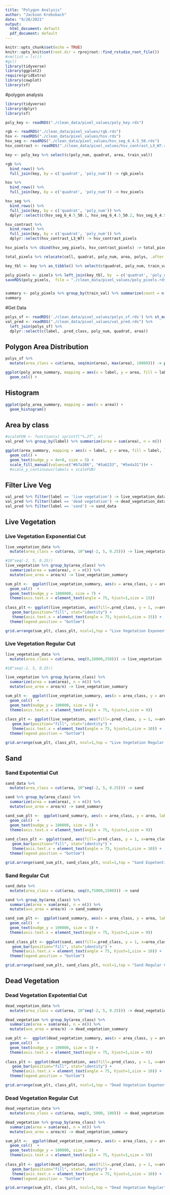 ```yaml
---
title: "Polygon Analysis"
author: "Jackson Krebsbach"
date: "9/28/2021"
output:
  html_document: default
  pdf_document: default
---
```


```r
knitr::opts_chunk$set(echo = TRUE)
knitr::opts_knit$set(root.dir = rprojroot::find_rstudio_root_file())
#rm(list = ls())
#gc()
library(tidyverse)
library(ggplot2)
require(gridExtra)
library(cowplot)
library(sf)
```

#polygon analysis
```r
library(tidyverse)
library(dplyr)
library(sf)

poly_key <- readRDS("./clean_data/pixel_values/poly_key.rds")

rgb <- readRDS("./clean_data/pixel_values/rgb.rds")
hsv <- readRDS("./clean_data/pixel_values/hsv.rds")
hsv_seg <- readRDS("./clean_data/pixel_values/hsv_seg_6_4.5_50.rds")
hsv_contrast <- readRDS("./clean_data/pixel_values/hsv_contrast_L3_W7.rds")

key <- poly_key %>% select(c(poly_num, quadrat, area, train_val))

rgb %>% 
  bind_rows() %>%
  full_join(key, by = c('quadrat', 'poly_num')) -> rgb_pixels

hsv %>% 
  bind_rows() %>%
  full_join(key, by = c('quadrat', 'poly_num')) -> hsv_pixels

hsv_seg %>% 
  bind_rows() %>%
  full_join(key, by = c('quadrat', 'poly_num')) %>%
  dplyr::select(c(hsv_seg_6_4.5_50.1, hsv_seg_6_4.5_50.2, hsv_seg_6_4.5_50.3))-> hsv_seg_pixels

hsv_contrast %>% 
  bind_rows() %>%
  full_join(key, by = c('quadrat', 'poly_num')) %>%
  dplyr::select(hsv_contrast_L3_W7) -> hsv_contrast_pixels

hsv_pixels %>% cbind(hsv_seg_pixels, hsv_contrast_pixels) -> total_pixels

total_pixels %>% relocate(cell, quadrat, poly_num, area, polys, .after = hsv_contrast_L3_W7) %>% relocate(label, .before = hsv.1) -> pixels

key_tbl <- key %>% as_tibble() %>% select(c(quadrat, poly_num, train_val))

poly_pixels <- pixels %>% left_join(key_tbl, by  = c('quadrat', 'poly_num')) 
saveRDS(poly_pixels,  file = "./clean_data/pixel_values/poly_pixels.rds" )


summary <- poly_pixels %>% group_by(train_val) %>% summarize(count = n())
summary
```
#Get Data
```r
polys_sf <- readRDS('./clean_data/pixel_values/polys_sf.rds') %>% st_make_valid() %>% as_tibble()
val_pred <- readRDS("./clean_data/pixel_values/val_pred.rds") %>% 
  left_join(polys_sf) %>%
  dplyr::select(c(label, .pred_class, poly_num, quadrat, area)) 
```


## Polygon Area Distribution

```r
polys_sf %>%
  mutate(area_class = cut(area, seq(min(area), max(area), 10000))) -> poly_area_summary

ggplot(poly_area_summary, mapping = aes(x = label, y = area, fill = label, label = n)) +
  geom_col() +
```

## Histogram

```r
ggplot(poly_area_summary, mapping = aes(x = area)) +
  geom_histogram()

```



## Area by class
```r
#scaleFUN <- function(x) sprintf("%.2f", x)
val_pred %>% group_by(label) %>% summarize(area = sum(area), n = n()) -> area_summary

ggplot(area_summary, mapping = aes(x = label, y = area, fill = label, label = n)) +
  geom_col() +
  geom_text(nudge_y = 4e+8, size = 5) +
  scale_fill_manual(values=c("#b7a386", "#5a6233", "#5e4a31"))# +
  #scale_y_continuous(labels = scaleFUN)
```


## Filter Live Veg
```r
val_pred %>% filter(label == 'live vegetation') -> live_vegetation_data
val_pred %>% filter(label == 'dead vegetation') -> dead_vegetation_data
val_pred %>% filter(label == 'sand') -> sand_data
```

## Live Vegetation

### Live Vegetation Exponential Cut
```r
live_vegetation_data %>%
  mutate(area_class = cut(area, 10^seq(-2, 5, 0.25))) -> live_vegetation

#10^seq(-2, 5, 0.25))
live_vegetation %>% group_by(area_class) %>%
  summarize(area = sum(area), n = n()) %>%
  mutate(ave_area = area/n) -> live_vegetation_summary 

sum_plt <-  ggplot(live_vegetation_summary, aes(x = area_class, y = area, label = n)) +
  geom_col()  +
  geom_text(nudge_y = 1000000, size = 7) +
  theme(axis.text.x = element_text(angle = 75, hjust=1,size = 15))
  
class_plt <- ggplot(live_vegetation, aes(fill=.pred_class, y = 1, x=area_class)) + 
   geom_bar(position="fill", stat="identity") +  
   theme(axis.text.x = element_text(angle = 75, hjust=1,size = 15)) +
  theme(legend.position = "bottom")

grid.arrange(sum_plt, class_plt, ncol=1,top = "Live Vegetation Exponential") 
```


### Live Vegetation Regular Cut
```r
live_vegetation_data %>%
  mutate(area_class = cut(area, seq(0,10000,250))) -> live_vegetation

#10^seq(-2, 5, 0.25))

live_vegetation %>% group_by(area_class) %>%
  summarize(area = sum(area), n = n()) %>%
  mutate(ave_area = area/n) -> live_vegetation_summary 

sum_plt <-  ggplot(live_vegetation_summary, aes(x = area_class, y = area, label = n)) +
  geom_col()  +
  geom_text(nudge_y = 100000, size = 5) +
  theme(axis.text.x = element_text(angle = 75, hjust=1,size = 9))
  
class_plt <- ggplot(live_vegetation, aes(fill=.pred_class, y = 1, x=area_class)) + 
   geom_bar(position="fill", stat="identity") +  
   theme(axis.text.x = element_text(angle = 75, hjust=1,size = 10)) +
  theme(legend.position = "bottom")

grid.arrange(sum_plt, class_plt, ncol=1,top = "Live Vegetation Regular Cut") 
```


## Sand

### Sand Expotential Cut
```r
sand_data %>%
  mutate(area_class = cut(area, 10^seq(-2, 5, 0.25))) -> sand

sand %>% group_by(area_class) %>%
  summarize(area = sum(area), n = n()) %>%
  mutate(ave_area = area/n) -> sand_summary 

sand_sum_plt <-  ggplot(sand_summary, aes(x = area_class, y = area, label = n)) +
  geom_col()  +
  geom_text(nudge_y = 100000, size = 3) +
  theme(axis.text.x = element_text(angle = 75, hjust=1,size = 9))
  
sand_class_plt <- ggplot(sand, aes(fill=.pred_class, y = 1, x=area_class)) + 
   geom_bar(position="fill", stat="identity") +  
   theme(axis.text.x = element_text(angle = 75, hjust=1,size = 10)) +
  theme(legend.position = "bottom")

grid.arrange(sand_sum_plt, sand_class_plt, ncol=1,top = "Sand Expotential Cut") 
```


### Sand Regular Cut
```r
sand_data %>%
  mutate(area_class = cut(area, seq(0,75000,1500))) -> sand

sand %>% group_by(area_class) %>%
  summarize(area = sum(area), n = n()) %>%
  mutate(ave_area = area/n) -> sand_summary 

sand_sum_plt <-  ggplot(sand_summary, aes(x = area_class, y = area, label = n)) +
  geom_col()  +
  geom_text(nudge_y = 100000, size = 3) +
  theme(axis.text.x = element_text(angle = 75, hjust=1,size = 9))
  
sand_class_plt <- ggplot(sand, aes(fill=.pred_class, y = 1, x=area_class)) + 
   geom_bar(position="fill", stat="identity") +  
   theme(axis.text.x = element_text(angle = 75, hjust=1,size = 10)) +
  theme(legend.position = "bottom")

grid.arrange(sand_sum_plt, sand_class_plt, ncol=1,top = "Sand Regular Cut") 
```



## Dead Vegetation

### Dead Vegetation Expotential Cut
```r
dead_vegetation_data %>%
  mutate(area_class = cut(area, 10^seq(-2, 5, 0.25))) -> dead_vegetation

dead_vegetation %>% group_by(area_class) %>%
  summarize(area = sum(area), n = n()) %>%
  mutate(ave_area = area/n) -> dead_vegetation_summary 

sum_plt <-  ggplot(dead_vegetation_summary, aes(x = area_class, y = area, label = n)) +
  geom_col()  +
  geom_text(nudge_y = 100000, size = 3) +
  theme(axis.text.x = element_text(angle = 75, hjust=1,size = 9))
  
class_plt <- ggplot(dead_vegetation, aes(fill=.pred_class, y = 1, x=area_class)) + 
   geom_bar(position="fill", stat="identity") +  
   theme(axis.text.x = element_text(angle = 75, hjust=1,size = 10)) +
  theme(legend.position = "bottom")

grid.arrange(sum_plt, class_plt, ncol=1,top = "Dead Vegetation Expotential") 
```

### Dead Vegetation Regular Cut
```r
dead_vegetation_data %>%
  mutate(area_class = cut(area, seq(0, 5000, 100))) -> dead_vegetation

dead_vegetation %>% group_by(area_class) %>%
  summarize(area = sum(area), n = n()) %>%
  mutate(ave_area = area/n) -> dead_vegetation_summary 

sum_plt <-  ggplot(dead_vegetation_summary, aes(x = area_class, y = area, label = n)) +
  geom_col()  +
  geom_text(nudge_y = 100000, size = 3) +
  theme(axis.text.x = element_text(angle = 75, hjust=1,size = 9))
  
class_plt <- ggplot(dead_vegetation, aes(fill=.pred_class, y = 1, x=area_class)) + 
   geom_bar(position="fill", stat="identity") +  
   theme(axis.text.x = element_text(angle = 75, hjust=1,size = 10)) +
  theme(legend.position = "bottom")

grid.arrange(sum_plt, class_plt, ncol=1,top = "Dead Vegetation Regular") 
```





